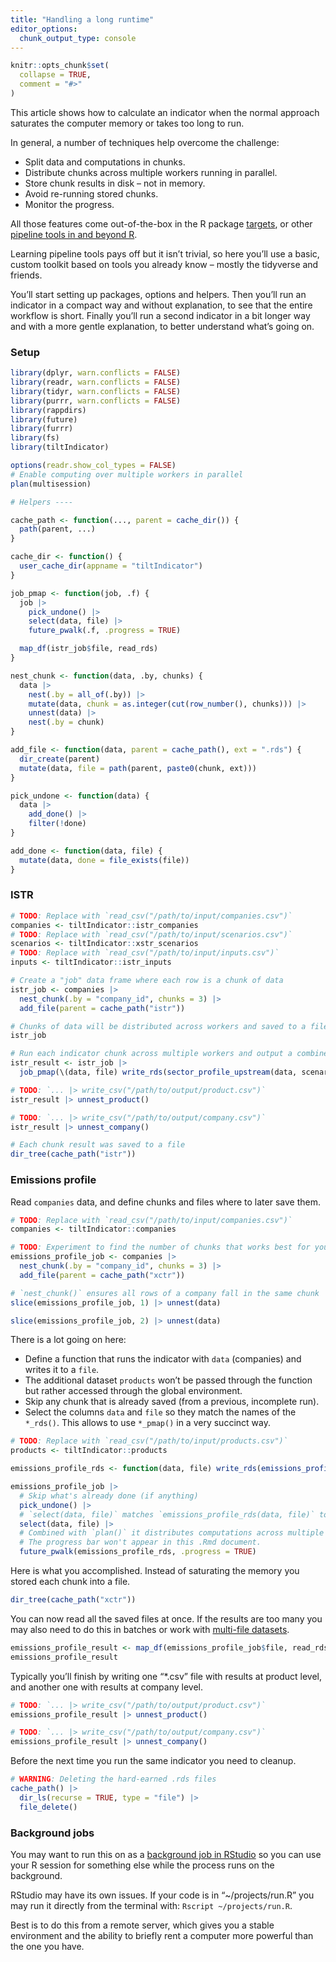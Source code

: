 ```yaml
---
title: "Handling a long runtime"
editor_options: 
  chunk_output_type: console
---
```


```r
knitr::opts_chunk$set(
  collapse = TRUE,
  comment = "#>"
)
```

This article shows how to calculate an indicator when the normal approach
saturates the computer memory or takes too long to run. 

In general, a number of techniques help overcome the challenge:

* Split data and computations in chunks.
* Distribute chunks across multiple workers running in parallel.
* Store chunk results in disk -- not in memory.
* Avoid re-running stored chunks.
* Monitor the progress.

All those features come out-of-the-box in the R package
[targets](https://docs.ropensci.org/targets/), or other [pipeline tools in and
beyond R](https://github.com/pditommaso/awesome-pipeline).

Learning pipeline tools pays off but it isn't trivial, so here you'll use a
basic, custom toolkit based on tools you already know -- mostly the tidyverse
and friends.

You'll start setting up packages, options and helpers. Then you'll run an
indicator in a compact way and without explanation, to see that the entire
workflow is short. Finally you'll run a second indicator in a bit longer way and
with a more gentle explanation, to better understand what's going on.

### Setup

```r
library(dplyr, warn.conflicts = FALSE)
library(readr, warn.conflicts = FALSE)
library(tidyr, warn.conflicts = FALSE)
library(purrr, warn.conflicts = FALSE)
library(rappdirs)
library(future)
library(furrr)
library(fs)
library(tiltIndicator)

options(readr.show_col_types = FALSE)
# Enable computing over multiple workers in parallel
plan(multisession)

# Helpers ----

cache_path <- function(..., parent = cache_dir()) {
  path(parent, ...)
}

cache_dir <- function() {
  user_cache_dir(appname = "tiltIndicator")
}

job_pmap <- function(job, .f) {
  job |>
    pick_undone() |>
    select(data, file) |>
    future_pwalk(.f, .progress = TRUE)

  map_df(istr_job$file, read_rds)
}

nest_chunk <- function(data, .by, chunks) {
  data |>
    nest(.by = all_of(.by)) |>
    mutate(data, chunk = as.integer(cut(row_number(), chunks))) |>
    unnest(data) |>
    nest(.by = chunk)
}

add_file <- function(data, parent = cache_path(), ext = ".rds") {
  dir_create(parent)
  mutate(data, file = path(parent, paste0(chunk, ext)))
}

pick_undone <- function(data) {
  data |>
    add_done() |>
    filter(!done)
}

add_done <- function(data, file) {
  mutate(data, done = file_exists(file))
}
```

### ISTR

```r
# TODO: Replace with `read_csv("/path/to/input/companies.csv")`
companies <- tiltIndicator::istr_companies
# TODO: Replace with `read_csv("/path/to/input/scenarios.csv")`
scenarios <- tiltIndicator::xstr_scenarios
# TODO: Replace with `read_csv("/path/to/input/inputs.csv")`
inputs <- tiltIndicator::istr_inputs

# Create a "job" data frame where each row is a chunk of data
istr_job <- companies |>
  nest_chunk(.by = "company_id", chunks = 3) |>
  add_file(parent = cache_path("istr"))

# Chunks of data will be distributed across workers and saved to a file
istr_job

# Run each indicator chunk across multiple workers and output a combined result
istr_result <- istr_job |>
  job_pmap(\(data, file) write_rds(sector_profile_upstream(data, scenarios, inputs), file))

# TODO: `... |> write_csv("/path/to/output/product.csv")`
istr_result |> unnest_product()

# TODO: `... |> write_csv("/path/to/output/company.csv")`
istr_result |> unnest_company()

# Each chunk result was saved to a file
dir_tree(cache_path("istr"))
```

### Emissions profile

Read `companies` data, and define chunks and files where to later save them.

```r
# TODO: Replace with `read_csv("/path/to/input/companies.csv")`
companies <- tiltIndicator::companies

# TODO: Experiment to find the number of chunks that works best for you
emissions_profile_job <- companies |>
  nest_chunk(.by = "company_id", chunks = 3) |>
  add_file(parent = cache_path("xctr"))

# `nest_chunk()` ensures all rows of a company fall in the same chunk
slice(emissions_profile_job, 1) |> unnest(data)

slice(emissions_profile_job, 2) |> unnest(data)
```

There is a lot going on here:

* Define a function that runs the indicator with `data` (companies) and writes it
to a `file`.
* The additional dataset `products` won't be passed through the
function but rather accessed through the global environment.
* Skip any chunk that is already saved (from a previous, incomplete run).
* Select the columns `data` and `file` so they match the names of the `*_rds()`.
This allows to use `*_pmap()` in a very succinct way.

```r
# TODO: Replace with `read_csv("/path/to/input/products.csv")`
products <- tiltIndicator::products

emissions_profile_rds <- function(data, file) write_rds(emissions_profile(data, products), file)

emissions_profile_job |>
  # Skip what's already done (if anything)
  pick_undone() |>
  # `select(data, file)` matches `emissions_profile_rds(data, file)` to use `*_pwalk()`
  select(data, file) |>
  # Combined with `plan()` it distributes computations across multiple workers
  # The progress bar won't appear in this .Rmd document.
  future_pwalk(emissions_profile_rds, .progress = TRUE)
```

Here is what you accomplished. Instead of saturating the memory you stored each
chunk into a file.

```r
dir_tree(cache_path("xctr"))
```

You can now read all the saved files at once. If the results are too many you
may also need to do this in batches or work with [multi-file
datasets](https://arrow.apache.org/docs/r/reference/open_dataset.html).

```r
emissions_profile_result <- map_df(emissions_profile_job$file, read_rds)
emissions_profile_result
```

Typically you'll finish by writing one "*.csv" file with results at product
level, and another one with results at company level.

```r
# TODO: `... |> write_csv("/path/to/output/product.csv")`
emissions_profile_result |> unnest_product()

# TODO: `... |> write_csv("/path/to/output/company.csv")`
emissions_profile_result |> unnest_company()
```

Before the next time you run the same indicator you need to cleanup.

```r
# WARNING: Deleting the hard-earned .rds files
cache_path() |>
  dir_ls(recurse = TRUE, type = "file") |>
  file_delete()
```

### Background jobs

You may want to run this on as a [background job in
RStudio](https://docs.posit.co/ide/user/ide/guide/tools/jobs.html) so you can
use your R session for something else while the process runs on the background.

RStudio may have its own issues. If your code is in "~/projects/run.R" you
may run it directly from the terminal with: `Rscript ~/projects/run.R`.

Best is to do this from a remote server, which gives you a stable environment
and the ability to briefly rent a computer more powerful than the one you have.
